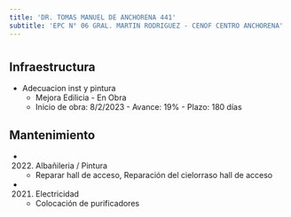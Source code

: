 ```yaml
---
title: 'DR. TOMAS MANUEL DE ANCHORENA 441'
subtitle: 'EPC N° 06 GRAL. MARTIN RODRIGUEZ - CENOF CENTRO ANCHORENA'
---
```


#
## Infraestructura

* Adecuacion inst y pintura 
    + Mejora Edilicia - En Obra 
    + Inicio de obra: 8/2/2023 - Avance: 19% - Plazo: 180 días 






## Mantenimiento

*  (2022) Albañileria / Pintura 
    + Reparar hall de acceso, Reparación del cielorraso hall de acceso

*  (2021) Electricidad 
    + Colocación de purificadores



